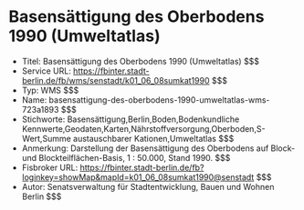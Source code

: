 # Basensättigung des Oberbodens 1990 (Umweltatlas)
- Titel: Basensättigung des Oberbodens 1990 (Umweltatlas) $$$
- Service URL: https://fbinter.stadt-berlin.de/fb/wms/senstadt/k01_06_08sumkat1990 $$$
- Typ: WMS $$$
- Name: basensattigung-des-oberbodens-1990-umweltatlas-wms-723a1893 $$$
- Stichworte: Basensättigung,Berlin,Boden,Bodenkundliche Kennwerte,Geodaten,Karten,Nährstoffversorgung,Oberboden,S-Wert,Summe austauschbarer Kationen,Umweltatlas $$$
- Anmerkung: Darstellung der Basensättigung des Oberbodens auf Block- und Blockteilflächen-Basis, 1 : 50.000, Stand 1990. $$$
- Fisbroker URL: https://fbinter.stadt-berlin.de/fb?loginkey=showMap&mapId=k01_06_08sumkat1990@senstadt $$$
- Autor: Senatsverwaltung für Stadtentwicklung, Bauen und Wohnen Berlin $$$
